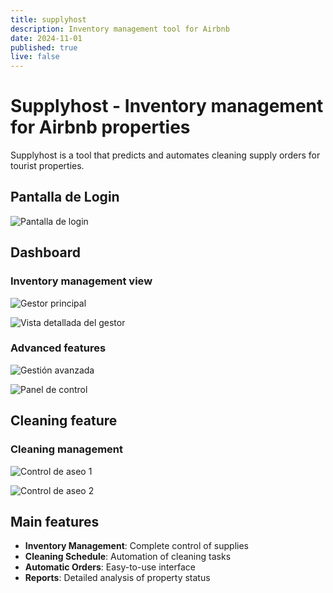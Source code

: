 ```yaml
---
title: supplyhost
description: Inventory management tool for Airbnb
date: 2024-11-01
published: true
live: false
---
```


# Supplyhost - Inventory management for Airbnb properties

Supplyhost is a tool that predicts and automates cleaning supply orders for tourist properties.

## Pantalla de Login

![Pantalla de login](/images/supplyhost/login.png)

## Dashboard

### Inventory management view

![Gestor principal](/images/supplyhost/gestor1.png)

![Vista detallada del gestor](/images/supplyhost/gestor2.png)

### Advanced features

![Gestión avanzada](/images/supplyhost/gestor3.png)

![Panel de control](/images/supplyhost/gestor4.png)

## Cleaning feature

### Cleaning management

![Control de aseo 1](/images/supplyhost/aseo1.png)

![Control de aseo 2](/images/supplyhost/aseo2.png)


## Main features

- **Inventory Management**: Complete control of supplies
- **Cleaning Schedule**: Automation of cleaning tasks
- **Automatic Orders**: Easy-to-use interface
- **Reports**: Detailed analysis of property status


